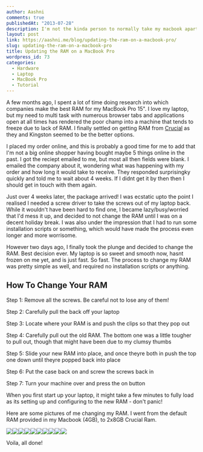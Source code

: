 ```yaml
---
author: Aashni
comments: true
publishedAt: "2013-07-28"
description: I'm not the kinda person to normally take my macbook apart, but here's a details guide on how I did it to update my RAM.
layout: post
link: https://aashni.me/blog/updating-the-ram-on-a-macbook-pro/
slug: updating-the-ram-on-a-macbook-pro
title: Updating the RAM on a MacBook Pro
wordpress_id: 73
categories:
  - Hardware
  - Laptop
  - MacBook Pro
  - Tutorial
---
```


A few months ago, I spent a lot of time doing research into which companies make the best RAM for my MacBook Pro 15". I love my laptop, but my need to multi task with numerous browser tabs and applications open at all times has rendered the poor champ into a machine that tends to freeze due to lack of RAM. I finally settled on getting RAM from [Crucial](http://www.crucial.com/) as they and Kingston seemed to be the better options.

I placed my order online, and this is probably a good time for me to add that I'm not a big online shopper having bought maybe 5 things online in the past. I got the reciept emailed to me, but most all then fields were blank. I emailed the company about it, wondering what was happening with my order and how long it would take to receive. They responded surprisingky quickly and told me to wait about 4 weeks. If I didnt get it by then then I should get in touch with them again.

Just over 4 weeks later, the package arrived! I was ecstatic upto the point I realised I needed a screw driver to take the screws out of my laptop back. While it wouldn't have been hard to find one, I became lazy/busy/worried that I'd mess it up, and decided to not change the RAM until I was on a decent holiday break. I was also under the impression that I had to run some installation scripts or something, which would have made the process even longer and more worrisome.

However two days ago, I finally took the plunge and decided to change the RAM. Best decision ever. My laptop is so sweet and smooth now, hasnt frozen on me yet, and is just fast. So fast. The process to change my RAM was pretty simple as well, and required no installation scripts or anything.

## How To Change Your RAM

Step 1: Remove all the screws. Be careful not to lose any of them!

Step 2: Carefully pull the back off your laptop

Step 3: Locate where your RAM is and push the clips so that they pop out

Step 4: Carefully pull out the old RAM. The bottom one was a little tougher to pull out, though that might have been due to my clumsy thumbs

Step 5: Slide your new RAM into place, and once theyre both in push the top one down until theyre popped back into place

Step 6: Put the case back on and screw the screws back in

Step 7: Turn your machine over and press the on button

When you first start up your laptop, it might take a few minutes to fully load as its setting up and configuring to the new RAM - don't panic!

Here are some pictures of me changing my RAM. I went from the default RAM provided in my Macbook (4GB), to 2x8GB Crucial Ram.

[![](/images/oldblogs/ram01small.jpg)](/images/oldblogs/ram01.jpg)[![](/images/oldblogs/ram02small.jpg)](/images/oldblogs/ram02.jpg)[![](/images/oldblogs/ram03small.jpg)](/images/oldblogs/ram03.jpg)[![](/images/oldblogs/ram04small.jpg)](/images/oldblogs/ram04.jpg)[![](/images/oldblogs/ram05small.jpg)](/images/oldblogs/ram05.jpg)[![](/images/oldblogs/ram06small.jpg)](/images/oldblogs/ram06.jpg)[![](/images/oldblogs/ram07small.jpg)](/images/oldblogs/ram07.jpg)[![](/images/oldblogs/ram08small.jpg)](/images/oldblogs/ram08.jpg)[![](/images/oldblogs/ram09small.jpg)](/images/oldblogs/ram09.jpg)[![](/images/oldblogs/ram10small.jpg)](/images/oldblogs/ram10.jpg)

Voila, all done!
